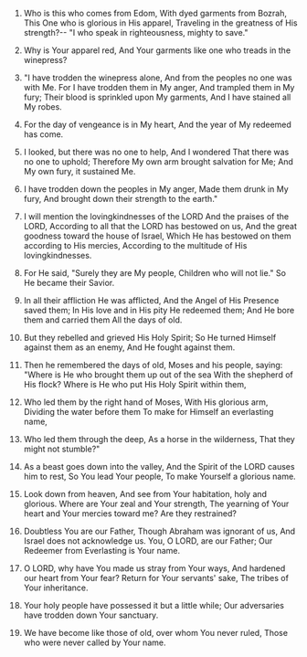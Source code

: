 
1. Who is this who comes from Edom, With dyed garments from Bozrah, This One who is glorious in His apparel, Traveling in the greatness of His strength?-- "I who speak in righteousness, mighty to save."

2. Why is Your apparel red, And Your garments like one who treads in the winepress?

3. "I have trodden the winepress alone, And from the peoples no one was with Me. For I have trodden them in My anger, And trampled them in My fury; Their blood is sprinkled upon My garments, And I have stained all My robes.

4. For the day of vengeance is in My heart, And the year of My redeemed has come.

5. I looked, but there was no one to help, And I wondered That there was no one to uphold; Therefore My own arm brought salvation for Me; And My own fury, it sustained Me.

6. I have trodden down the peoples in My anger, Made them drunk in My fury, And brought down their strength to the earth."

7. I will mention the lovingkindnesses of the LORD And the praises of the LORD, According to all that the LORD has bestowed on us, And the great goodness toward the house of Israel, Which He has bestowed on them according to His mercies, According to the multitude of His lovingkindnesses.

8. For He said, "Surely they are My people, Children who will not lie." So He became their Savior.

9. In all their affliction He was afflicted, And the Angel of His Presence saved them; In His love and in His pity He redeemed them; And He bore them and carried them All the days of old.

10. But they rebelled and grieved His Holy Spirit; So He turned Himself against them as an enemy, And He fought against them.

11. Then he remembered the days of old, Moses and his people, saying: "Where is He who brought them up out of the sea With the shepherd of His flock? Where is He who put His Holy Spirit within them,

12. Who led them by the right hand of Moses, With His glorious arm, Dividing the water before them To make for Himself an everlasting name,

13. Who led them through the deep, As a horse in the wilderness, That they might not stumble?"

14. As a beast goes down into the valley, And the Spirit of the LORD causes him to rest, So You lead Your people, To make Yourself a glorious name.

15. Look down from heaven, And see from Your habitation, holy and glorious. Where are Your zeal and Your strength, The yearning of Your heart and Your mercies toward me? Are they restrained?

16. Doubtless You are our Father, Though Abraham was ignorant of us, And Israel does not acknowledge us. You, O LORD, are our Father; Our Redeemer from Everlasting is Your name.

17. O LORD, why have You made us stray from Your ways, And hardened our heart from Your fear? Return for Your servants' sake, The tribes of Your inheritance.

18. Your holy people have possessed it but a little while; Our adversaries have trodden down Your sanctuary.

19. We have become like those of old, over whom You never ruled, Those who were never called by Your name.


